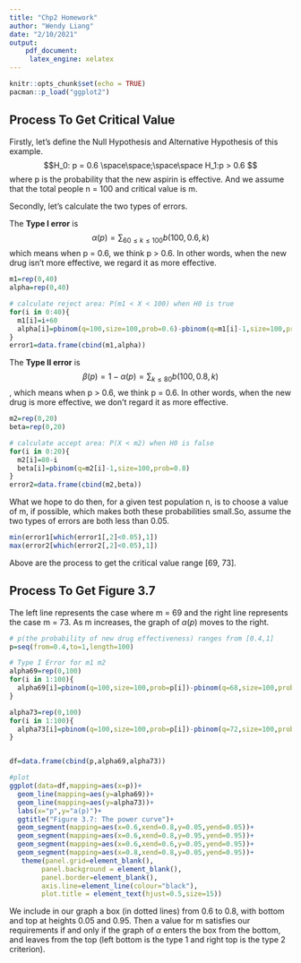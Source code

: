 ```yaml
---
title: "Chp2 Homework"
author: "Wendy Liang"
date: "2/10/2021"
output: 
    pdf_document: 
     latex_engine: xelatex
---
```


```r
knitr::opts_chunk$set(echo = TRUE)
pacman::p_load("ggplot2")
```

## Process To Get Critical Value 

Firstly, let's define the Null Hypothesis and Alternative Hypothesis of this example.
$$H_0: p = 0.6 \space\space;\space\space H_1:p > 0.6 $$ where p is the probability that the new aspirin is effective. And we assume that the total people n = 100 and critical value is m.

Secondly, let's calculate the two types of errors.

The **Type I error** is $$\alpha(p)=\sum_{60\le{k}\le{100}}b(100,0.6,k)$$ which means when p = 0.6, we think p > 0.6. In other words, when the new drug isn't more effective, we regard it as more effective.

```r
m1=rep(0,40)
alpha=rep(0,40)

# calculate reject area: P(m1 < X < 100) when H0 is true
for(i in 0:40){
  m1[i]=i+60
  alpha[i]=pbinom(q=100,size=100,prob=0.6)-pbinom(q=m1[i]-1,size=100,prob=0.6)
}
error1=data.frame(cbind(m1,alpha))
```

The **Type II error** is $$\beta(p)=1-\alpha(p)=\sum_{k\le{80}}b(100,0.8,k)$$, which means when p > 0.6, we think p = 0.6. In other words, when the new drug is more effective, we don't regard it as more effective.

```r
m2=rep(0,20)
beta=rep(0,20)

# calculate accept area: P(X < m2) when H0 is false
for(i in 0:20){
  m2[i]=80-i
  beta[i]=pbinom(q=m2[i]-1,size=100,prob=0.8)
}
error2=data.frame(cbind(m2,beta))
```

What we hope to do then, for a given test population n, is to choose a value of m, if possible, which makes both these probabilities small.So, assume the two types of errors are both less than 0.05.

```r
min(error1[which(error1[,2]<0.05),1])
max(error2[which(error2[,2]<0.05),1])
```
Above are the process to get the critical value range [69, 73]. 


## Process To Get Figure 3.7

The left line represents the case where m = 69 and the right line represents the case m = 73. As m increases, the graph of $\alpha(p)$ moves to the right. 

```r
# p(the probability of new drug effectiveness) ranges from [0.4,1]
p=seq(from=0.4,to=1,length=100)

# Type I Error for m1 m2
alpha69=rep(0,100)
for(i in 1:100){
  alpha69[i]=pbinom(q=100,size=100,prob=p[i])-pbinom(q=68,size=100,prob=p[i])
}

alpha73=rep(0,100)
for(i in 1:100){
  alpha73[i]=pbinom(q=100,size=100,prob=p[i])-pbinom(q=72,size=100,prob=p[i])
}


df=data.frame(cbind(p,alpha69,alpha73))

#plot
ggplot(data=df,mapping=aes(x=p))+
  geom_line(mapping=aes(y=alpha69))+
  geom_line(mapping=aes(y=alpha73))+
  labs(x="p",y="a(p)")+
  ggtitle("Figure 3.7: The power curve")+
  geom_segment(mapping=aes(x=0.6,xend=0.8,y=0.05,yend=0.05))+
  geom_segment(mapping=aes(x=0.6,xend=0.8,y=0.95,yend=0.95))+
  geom_segment(mapping=aes(x=0.6,xend=0.6,y=0.05,yend=0.95))+
  geom_segment(mapping=aes(x=0.8,xend=0.8,y=0.05,yend=0.95))+
   theme(panel.grid=element_blank(),
        panel.background = element_blank(),
        panel.border=element_blank(),
        axis.line=element_line(colour="black"),
        plot.title = element_text(hjust=0.5,size=15))
```
We include in our graph a box (in dotted lines) from 0.6 to 0.8, with bottom and top at
heights 0.05 and 0.95. Then a value for m satisfies our requirements if and only if the
graph of $\alpha$ enters the box from the bottom, and leaves from the top (left bottom is the type 1 and right top is the type 2 criterion).
